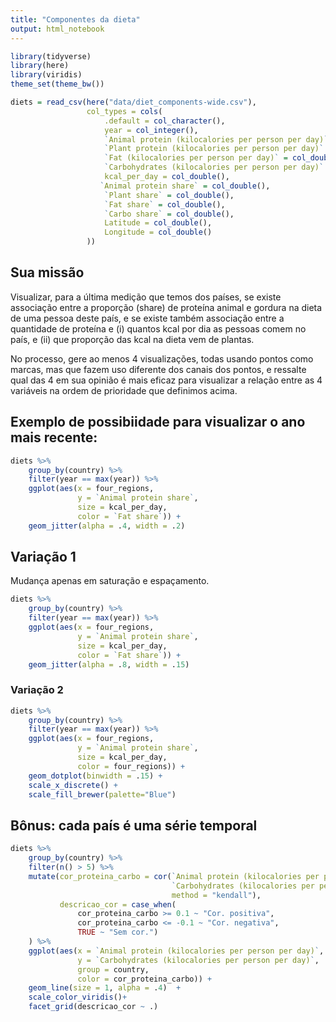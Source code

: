 ```yaml
---
title: "Componentes da dieta"
output: html_notebook
---
```


```r
library(tidyverse)
library(here)
library(viridis)
theme_set(theme_bw())
```

```r
diets = read_csv(here("data/diet_components-wide.csv"), 
                 col_types = cols(
                     .default = col_character(),
                     year = col_integer(),
                     `Animal protein (kilocalories per person per day)` = col_double(),
                     `Plant protein (kilocalories per person per day)` = col_double(),
                     `Fat (kilocalories per person per day)` = col_double(),
                     `Carbohydrates (kilocalories per person per day)` = col_double(),
                     kcal_per_day = col_double(),
                    `Animal protein share` = col_double(),
                     `Plant share` = col_double(),
                     `Fat share` = col_double(),
                     `Carbo share` = col_double(),
                     Latitude = col_double(),
                     Longitude = col_double()
                 ))
```

## Sua missão

Visualizar, para a última medição que temos dos países, se existe associação entre a proporção (share) de proteína animal e gordura na dieta de uma pessoa deste país, e se existe também associação entre a quantidade de proteína e (i) quantos kcal por dia as pessoas comem no país, e (ii) que proporção das kcal na dieta vem de plantas. 

No processo, gere ao menos 4 visualizações, todas usando pontos como marcas, mas que fazem uso diferente dos canais dos pontos, e ressalte qual das 4 em sua opinião é mais eficaz para visualizar a relação entre as 4 variáveis na ordem de prioridade que definimos acima. 


## Exemplo de possibiidade para visualizar o ano mais recente:

```r
diets %>% 
    group_by(country) %>% 
    filter(year == max(year)) %>% 
    ggplot(aes(x = four_regions, 
               y = `Animal protein share`, 
               size = kcal_per_day,
               color = `Fat share`)) + 
    geom_jitter(alpha = .4, width = .2)
```

## Variação 1
Mudança apenas em saturação e espaçamento.

```r
diets %>% 
    group_by(country) %>% 
    filter(year == max(year)) %>% 
    ggplot(aes(x = four_regions, 
               y = `Animal protein share`, 
               size = kcal_per_day,
               color = `Fat share`)) + 
    geom_jitter(alpha = .8, width = .15)
```

### Variação 2

```r
diets %>% 
    group_by(country) %>% 
    filter(year == max(year)) %>% 
    ggplot(aes(x = four_regions, 
               y = `Animal protein share`, 
               size = kcal_per_day,
               color = four_regions)) + 
    geom_dotplot(binwidth = .15) +
    scale_x_discrete() +
    scale_fill_brewer(palette="Blue")
```

## Bônus: cada país é uma série temporal

```r
diets %>% 
    group_by(country) %>% 
    filter(n() > 5) %>% 
    mutate(cor_proteina_carbo = cor(`Animal protein (kilocalories per person per day)`, 
                                    `Carbohydrates (kilocalories per person per day)`, 
                                    method = "kendall"), 
           descricao_cor = case_when(
               cor_proteina_carbo >= 0.1 ~ "Cor. positiva", 
               cor_proteina_carbo <= -0.1 ~ "Cor. negativa", 
               TRUE ~ "Sem cor.")
    ) %>%
    ggplot(aes(x = `Animal protein (kilocalories per person per day)`, 
               y = `Carbohydrates (kilocalories per person per day)`, 
               group = country,
               color = cor_proteina_carbo)) + 
    geom_line(size = 1, alpha = .4)  + 
    scale_color_viridis()+ 
    facet_grid(descricao_cor ~ .)
```

